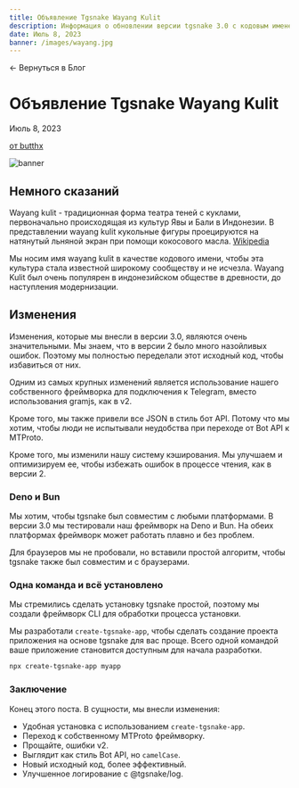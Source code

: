 ```yaml
---
title: Объявление Tgsnake Wayang Kulit
description: Информация о обновлении версии tgsnake 3.0 с кодовым именем wayang kulit.
date: Июль 8, 2023
banner: /images/wayang.jpg
---
```



<Link className="text-sm font-semibold cursor-pointer" href="/blog">
  ← Вернуться в Блог
</Link>

# Объявление Tgsnake Wayang Kulit

<div className="flex items-center mt-2">
  <p className="font-light mr-2">Июль 8, 2023</p>
  <p className="font-semibold cursor-pointer">
    <a href="https://github.com/butthx" target="_blank">
      от butthx
    </a>
  </p>
</div>

![banner](/images/wayang.jpg)

## Немного сказаний

Wayang kulit - традиционная форма театра теней с куклами, первоначально происходящая из культур Явы и Бали в Индонезии. В представлении wayang kulit кукольные фигуры проецируются на натянутый льняной экран при помощи кокосового масла. [Wikipedia](https://en.m.wikipedia.org/wiki/Wayang_kulit)

Мы носим имя wayang kulit в качестве кодового имени, чтобы эта культура стала известной широкому сообществу и не исчезла. Wayang Kulit был очень популярен в индонезийском обществе в древности, до наступления модернизации.

## Изменения

Изменения, которые мы внесли в версии 3.0, являются очень значительными. Мы знаем, что в версии 2 было много назойливых ошибок. Поэтому мы полностью переделали этот исходный код, чтобы избавиться от них.

Одним из самых крупных изменений является использование нашего собственного фреймворка для подключения к Telegram, вместо использования gramjs, как в v2.

Кроме того, мы также привели все JSON в стиль бот API. Потому что мы хотим, чтобы люди не испытывали неудобства при переходе от Bot API к MTProto.

Кроме того, мы изменили нашу систему кэширования. Мы улучшаем и оптимизируем ее, чтобы избежать ошибок в процессе чтения, как в версии 2.

### Deno и Bun

Мы хотим, чтобы tgsnake был совместим с любыми платформами. В версии 3.0 мы тестировали наш фреймворк на Deno и Bun. На обеих платформах фреймворк может работать плавно и без проблем.

Для браузеров мы не пробовали, но вставили простой алгоритм, чтобы tgsnake также был совместим  и с браузерами.

### Одна команда и всё установлено

Мы стремились сделать установку tgsnake простой, поэтому мы создали фреймворк CLI для обработки процесса установки.

Мы разработали `create-tgsnake-app`, чтобы сделать создание проекта приложения на основе tgsnake для вас проще. Всего одной командой ваше приложение становится доступным для начала разработки.

```bash
npx create-tgsnake-app myapp
```

### Заключение

Конец этого поста. В сущности, мы внесли изменения:

- Удобная установка с использованием `create-tgsnake-app`.
- Переход к собственному MTProto фреймворку.
- Прощайте, ошибки v2.
- Выглядит как стиль Bot API, но `camelCase`.
- Новый исходный код, более эффективный.
- Улучшенное логирование с @tgsnake/log.